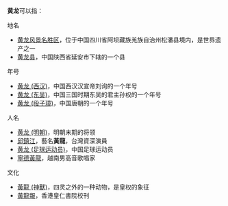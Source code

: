 '''黄龙'''可以指：
;地名
*[[黄龙风景名胜区|黄龙风景名胜区]]，位于中国四川省阿坝藏族羌族自治州松潘县境内，是世界遗产之一
*[[黄龙县|黄龙县]]，中国陕西省延安市下辖的一个县
;年号
*[[黄龙_(西汉)|黄龙 (西汉)]]，中国西汉汉宣帝刘询的一个年号
*[[黄龙_(东吴)|黄龙 (东吴)]]，中国三国时期东吴的君主孙权的一个年号
*[[段子璋#年号|黄龙 (段子璋)]]，中国唐朝的一个年号
;人名
*[[黄龙_(明朝)|黄龙 (明朝)]]，明朝末期的将领
*[[邱鎮江|邱鎮江]]，藝名'''黃龍'''，台灣資深演員
*[[黄龙_(足球运动员)|黄龙 (足球运动员)]]，中国足球运动员
*[[寧德黃龍|寧德黃龍]]，越南男高音歌唱家
;文化
*[[黃龍_(神獸)|黃龍 (神獸)]]，四灵之外的一种动物，是皇权的象征
*[[黃龍報|黃龍報]]，香港皇仁書院校刊
{{disambig|Cat=二字亞洲相關消歧義}}